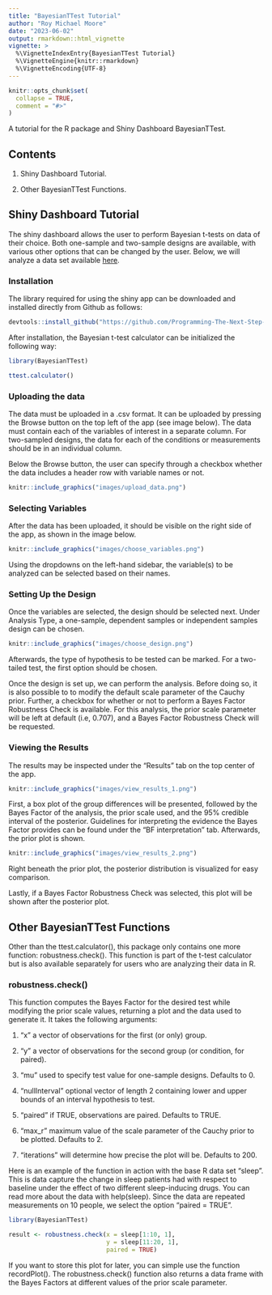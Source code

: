 ```yaml
---
title: "BayesianTTest Tutorial"
author: "Roy Michael Moore"
date: "2023-06-02"
output: rmarkdown::html_vignette
vignette: >
  %\VignetteIndexEntry{BayesianTTest Tutorial}
  %\VignetteEngine{knitr::rmarkdown}
  %\VignetteEncoding{UTF-8}
---
```


```r
knitr::opts_chunk$set(
  collapse = TRUE,
  comment = "#>"
)
```

A tutorial for the R package and Shiny Dashboard BayesianTTest.

## Contents

1. Shiny Dashboard Tutorial.

1. Other BayesianTTest Functions.


## Shiny Dashboard Tutorial

The shiny dashboard allows the user to perform Bayesian t-tests on data of their choice. Both one-sample and two-sample designs are available, with various other options that can be changed by the user. Below, we will analyze a data set available [here](https://github.com/Programming-The-Next-Step-2023/BayesianTTest/tree/main/data). 

### Installation

The library required for using the shiny app can be downloaded and installed directly from Github as follows:

```r
devtools::install_github("https://github.com/Programming-The-Next-Step-2023/BayesianTTest")

```


After installation, the Bayesian t-test calculator can be initialized the following way:

```r
library(BayesianTTest)

ttest.calculator()
```


### Uploading the data

The data must be uploaded in a .csv format. It can be uploaded by pressing the Browse button on the top left of the app (see image below). The data must contain each of the variables of interest in a separate column. For two-sampled designs, the data for each of the conditions or measurements should be in an individual column.

Below the Browse button, the user can specify through a checkbox whether the data includes a header row with variable names or not.

```r

knitr::include_graphics("images/upload_data.png")

```

### Selecting Variables

After the data has been uploaded, it should be visible on the right side of the app, as shown in the image below.

```r

knitr::include_graphics("images/choose_variables.png")

```

Using the dropdowns on the left-hand sidebar, the variable(s) to be analyzed can be selected based on their names.

### Setting Up the Design

Once the variables are selected, the  design should be selected next. Under Analysis Type, a one-sample, dependent samples or independent samples design can be chosen.

```r

knitr::include_graphics("images/choose_design.png")

```

Afterwards, the type of hypothesis to be tested can be marked. For a two-tailed test, the first option should be chosen.

Once the design is set up, we can perform the analysis. Before doing so, it is also possible to to modify the default scale parameter of the Cauchy prior. Further, a checkbox for whether or not to perform a Bayes Factor Robustness Check is available. For this analysis, the prior scale parameter will be left at default (i.e, 0.707), and a Bayes Factor Robustness Check will be requested.

### Viewing the Results

The results may be inspected under the "Results" tab on the top center of the app.

```r

knitr::include_graphics("images/view_results_1.png")

```

First, a box plot of the group differences will be presented, followed by the Bayes Factor of the analysis, the prior scale used, and the 95% credible interval of the posterior. Guidelines for interpreting the evidence the Bayes Factor provides can be found under the "BF interpretation" tab. Afterwards, the prior plot is shown.

```r

knitr::include_graphics("images/view_results_2.png")

```

Right beneath the prior plot, the posterior distribution is visualized for easy comparison.

Lastly, if a Bayes Factor Robustness Check was selected, this plot will be shown after the posterior plot.

## Other BayesianTTest Functions

Other than the ttest.calculator(), this package only contains one more function: robustness.check(). This function is part of the t-test calculator but is also available separately for users who are analyzing their data in R.


### robustness.check()

This function computes the Bayes Factor for the desired test while modifying the prior scale values, returning a plot and the data used to generate it. It takes the following arguments:

1. "x" a vector of observations for the first (or only) group.

1. "y" a vector of observations for the second group (or condition, for paired).

1. "mu" used to specify test value for one-sample designs. Defaults to 0.

1. "nullInterval" optional vector of length 2 containing lower and upper bounds of an interval hypothesis to test.

1. "paired" if TRUE, observations are paired. Defaults to TRUE.

1. "max_r" maximum value of the scale parameter of the Cauchy prior to be plotted. Defaults to 2.

1. "iterations" will determine how precise the plot will be. Defaults to 200.

Here is an example of the function in action with the base R data set "sleep". This is data capture the change in sleep patients had with respect to baseline under the effect of two different sleep-inducing drugs. You can read more about the data with help(sleep). Since the data are repeated measurements on 10 people, we select the option "paired = TRUE".

```r
library(BayesianTTest)

result <- robustness.check(x = sleep[1:10, 1],
                           y = sleep[11:20, 1],
                           paired = TRUE)
```

If you want to store this plot for later, you can simple use the function recordPlot(). The robustness.check() function also returns a data frame with the Bayes Factors at different values of the prior scale parameter.

